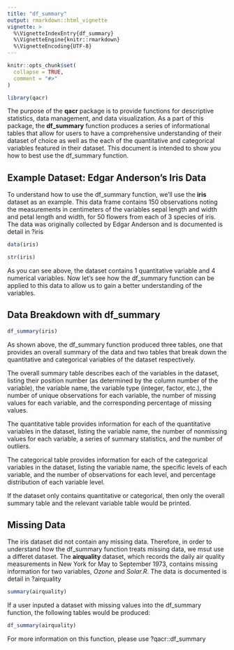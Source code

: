 ```yaml
---
title: "df_summary"
output: rmarkdown::html_vignette
vignette: >
  %\VignetteIndexEntry{df_summary}
  %\VignetteEngine{knitr::rmarkdown}
  %\VignetteEncoding{UTF-8}
---
```


```r
knitr::opts_chunk$set(
  collapse = TRUE,
  comment = "#>"
)
```

```r
library(qacr)
```
The purpose of the **qacr** package is to provide functions for descriptive statistics, data management, and data visualization.  As a part of this package, the **df_summary** function produces a series of informational tables that allow for users to have a comprehensive understanding of their dataset of choice as well as the each of the quantitative and categorical variables featured in their dataset.  This document is intended to show you how to best use the df_summary function.

## Example Dataset: Edgar Anderson's Iris Data
To understand how to use the df_summary function, we’ll use the **iris** dataset as an example. This data frame contains 150 observations noting the measurements in centimeters of the variables sepal length and width and petal length and width, for 50 flowers from each of 3 species of iris. The data was originally collected by Edgar Anderson and is documented is detail in ?iris
```r
data(iris)

str(iris)
```
As you can see above, the dataset contains 1 quantitative variable and 4 numerical variables.  Now let's see how the df_summary function can be applied to this data to allow us to gain a better understanding of the variables.

## Data Breakdown with **df_summary**
```r
df_summary(iris)
```
As shown above, the df_summary function produced three tables, one that provides an overall summary of the data and two tables that break down the quantitative and categorical variables of the dataset respectively. 

The overall summary table describes each of the variables in the dataset, listing their position number (as determined by the column number of the variable), the variable name, the variable type (integer, factor, etc.), the number of unique observations for each variable, the number of missing values for each variable, and the corresponding percentage of missing values.

The quantitative table provides information for each of the quantitative variables in the dataset, listing the variable name, the number of nonmissing values for each variable, a series of summary statistics, and the number of outliers.

The categorical table provides information for each of the categorical variables in the dataset, listing the variable name, the specific levels of each variable, and the number of observations for each level, and percentage distribution of each variable level.

If the dataset only contains quantitative or categorical, then only the overall summary table and the relevant variable table would be printed.

## Missing Data
The iris dataset did not contain any missing data.  Therefore, in order to understand how the df_summary function treats missing data, we msut use a differet dataset.  The **airquality** dataset, which records the daily air quality measurements in New York for May to September 1973, contains missing information for two variables, *Ozone* and *Solar.R*. The data is documented is detail in ?airquality
```r
summary(airquality)
```

If a user inputed a dataset with missing values into the df_summary function, the following tables would be produced:
```r
df_summary(airquality)
```

For more information on this function, please use ?qacr::df_summary
